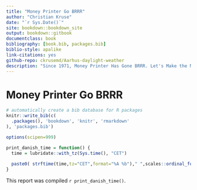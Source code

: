 ```yaml
--- 
title: "Money Printer Go BRRR"
author: "Christian Kruse"
date: "`r Sys.Date()`"
site: bookdown::bookdown_site
output: bookdown::gitbook
documentclass: book
bibliography: [book.bib, packages.bib]
biblio-style: apalike
link-citations: yes
github-repo: ckrusemd/Aarhus-daylight-weather
description: "Since 1971, Money Printer Has Gone BRRR. Let's Make the Most of It. A Series of Macroeconomic Notebooks."
---
```


# Money Printer Go BRRR

```r
# automatically create a bib database for R packages
knitr::write_bib(c(
  .packages(), 'bookdown', 'knitr', 'rmarkdown'
), 'packages.bib')

options(scipen=999)

print_danish_time = function() {
  time = lubridate::with_tz(Sys.time(), "CET")
  
  paste0( strftime(time,tz="CET",format="%A %b")," ",scales::ordinal_format()(lubridate::day(time))," ",strftime(time,tz="CET",format="%Y %H:%M")," ",lubridate::tz(time))
}

```

This report was compiled `r print_danish_time() `.
